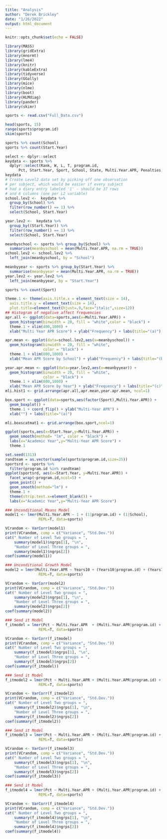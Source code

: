 ```yaml
---
title: "Analysis"
author: "Derek Brickley"
date: "1/26/2022"
output: html_document
---
```


```r
knitr::opts_chunk$set(echo = FALSE)
```

```r
library(MASS)
library(gridExtra)  
library(mnormt) 
library(lme4) 
library(knitr) 
library(kableExtra)
library(tidyverse)
library(GGally)
library(mice)
library(nlme)
library(boot)
library(HLMdiag)
library(pander)
library(skimr)
```

```r
sports <- read.csv("Full_Data.csv")
```

```r
head(sports, 15)
range(sports$program.id)
skim(sports)
```

```r
sports %>% count(School)
sports %>% count(Start.Year)
```


```r
select <- dplyr::select
keydata <- sports %>% 
  dplyr::select(Rank, W, L, T, program.id,
      Pct, Start.Year, Sport, School, State, Multi.Year.APR, Penalties, Postseason)
keydata
# Create Level2 data set by picking off one observation 
# per subject, which would be easier if every subject 
# had a diary entry labeled '1' - should be 37 rows 
# and 6 columns (one per L2 variable)
school.lev2 <-  keydata %>%
  group_by(School) %>%
  filter(row_number() == 1) %>%
  select(School, Start.Year)

year.lev2 <-  keydata %>%
  group_by((Start.Year)) %>%
  filter(row_number() == 1) %>%
  select(School, Start.Year)
```

```r
meanbyschool <- sports %>% group_by(School) %>%
  summarise(meanbyschool = mean(Multi.Year.APR, na.rm = TRUE))
school.lev2 <- school.lev2 %>%
  left_join(meanbyschool, by = "School")

meanbyyear <- sports %>% group_by(Start.Year) %>%
  summarise(meanbyyear = mean(Multi.Year.APR, na.rm = TRUE))
year.lev2 <- year.lev2 %>%
  left_join(meanbyyear, by = "Start.Year")
```

```r
sports %>% count(Sport)
```

```r
theme.1 <- theme(axis.title.x = element_text(size = 14),
  axis.title.y = element_text(size = 14),
  plot.title=element_text(hjust=.9,face="italic",size=12))
## Histogram of negative affect frequencies
apr.all <- ggplot(data=sports,aes(x=Multi.Year.APR)) + 
  geom_histogram(binwidth = 20, fill = "white",color = "black") + 
  theme.1 + xlim(400,1000) +
  xlab("Multi Year APR Score") + ylab("Frequency") + labs(title="(a)") 

apr.mean <- ggplot(data=school.lev2,aes(x=meanbyschool)) + 
  geom_histogram(binwidth = 20, fill = "white", 
                 color = "black") + 
  theme.1 + xlim(800,1000) +
  xlab("Mean APR Score by School") + ylab("Frequency") + labs(title="(b)") 

year.apr.mean <- ggplot(data=year.lev2,aes(x=meanbyyear)) + 
  geom_histogram(binwidth = 20, fill = "white", 
                 color = "black") + 
  theme.1 + xlim(800,1000) +
  xlab("Mean APR Score by Year") + ylab("Frequency") + labs(title="(c)") 
mli.hist1 <- grid.arrange(apr.all,apr.mean,year.apr.mean, ncol=1)
```

```r
box.sport <- ggplot(data=sports,aes(factor(Sport),Multi.Year.APR)) +
  geom_boxplot() + 
  theme.1 + coord_flip() + ylab("Multi-Year APR") + 
  xlab("") + labs(title="(a)")

mli.boxscatmat1 <- grid.arrange(box.sport,ncol=1)
```

```r
ggplot(sports,aes(x=Start.Year,y=Multi.Year.APR)) +
  geom_smooth(method= "lm", color = "black") + 
  labs(x="Academic Year",y="Multi-Year APR Score") +
  theme.1
```

```r
set.seed(1313)
randteam = as.vector(sample(sports$program.id,size=25))
sportsrd <- sports %>%
  filter(program.id %in% randteam)
ggplot(sportsrd, aes(x=Start.Year, y=Multi.Year.APR)) + 
  facet_wrap(~program.id,ncol=5) + 
  geom_point() + 
  geom_smooth(method="lm") + 
  theme.1 +
  theme(strip.text.x=element_blank()) + 
  labs(x="Academic Year",y="Multi-Year APR Score")
```

```r
### Unconditional Means Model
model1 <- lmer(Multi.Year.APR ~ 1 + (1|program.id) + (1|School), 
               REML=T, data=sports)

VCrandom <- VarCorr(model1)
print(VCrandom, comp = c("Variance", "Std.Dev."))
cat(" Number of Level Two groups = ",
    summary(model1)$ngrps[1], "\n", 
    "Number of Level Three groups = ",
    summary(model1)$ngrps[2])
coef(summary(model1))
```

```r
### Unconditional Growth Model
model2 = lmer(Multi.Year.APR ~ Years10 + (Years10|program.id) + (Years10|School),
               REML=T, data=sports)

VCrandom <- VarCorr(model2)
print(VCrandom, comp = c("Variance", "Std.Dev."))
cat(" Number of Level Two groups = ",
    summary(model2)$ngrps[1], "\n", 
    "Number of Level Three groups = ",
    summary(model2)$ngrps[2])
coef(summary(model2))
```

```r
### Send it Model 
f_itmodel = lmer(Pct ~ Multi.Year.APR  + (Multi.Year.APR|program.id) + (Multi.Year.APR|School),
               REML=T, data=sports)

VCrandom <- VarCorr(f_itmodel)
print(VCrandom, comp = c("Variance", "Std.Dev."))
cat(" Number of Level Two groups = ",
    summary(f_itmodel)$ngrps[1], "\n", 
    "Number of Level Three groups = ",
    summary(f_itmodel)$ngrps[2])
coef(summary(f_itmodel))
```

```r
### Send it Model 
f_itmodel2 = lmer(Pct ~ Multi.Year.APR + (Multi.Year.APR|program.id) + (Multi.Year.APR|School) + (Multi.Year.APR|Years10),
               REML=T, data=sports)

VCrandom <- VarCorr(f_itmodel2)
print(VCrandom, comp = c("Variance", "Std.Dev."))
cat(" Number of Level Two groups = ",
    summary(f_itmodel2)$ngrps[1], "\n", 
    "Number of Level Three groups = ",
    summary(f_itmodel2)$ngrps[2])
coef(summary(f_itmodel2))
```

```r
### Send it Model 
f_itmodel3 = lmer(Pct ~ Multi.Year.APR + (Multi.Year.APR|program.id) + (1|School) + (0 + Multi.Year.APR|School) + (Multi.Year.APR|Years10),
               REML=T, data=sports)

VCrandom <- VarCorr(f_itmodel3)
print(VCrandom, comp = c("Variance", "Std.Dev."))
cat(" Number of Level Two groups = ",
    summary(f_itmodel3)$ngrps[1], "\n", 
    "Number of Level Three groups = ",
    summary(f_itmodel3)$ngrps[2])
coef(summary(f_itmodel3))
```

```r
### Send it Model 
f_itmodel4 = lmer(Pct ~ Multi.Year.APR + (Multi.Year.APR|program.id) + (1|School) + (Multi.Year.APR|Years10),
               REML=T, data=sports)

VCrandom <- VarCorr(f_itmodel4)
print(VCrandom, comp = c("Variance", "Std.Dev."))
cat(" Number of Level Two groups = ",
    summary(f_itmodel4)$ngrps[1], "\n", 
    "Number of Level Three groups = ",
    summary(f_itmodel4)$ngrps[2])
coef(summary(f_itmodel4))
```